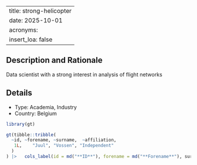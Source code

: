 
---
title: strong-helicopter
date: 2025-10-01
acronyms:
  insert_loa: false
---

## Description and Rationale

Data scientist with a strong interest in analysis of flight networks

## Details

* Type: Academia, Industry
* Country: Belgium

```r
library(gt)

gt(tibble::tribble(
  ~id, ~forename, ~surname,  ~affiliation,
   1L,    "Juul", "Vossen", "Independent"
  )
) |>   cols_label(id = md("**ID**"), forename = md("**Forename**"), surname ~ md("**Surname**"), affiliation ~ md("**Affiliation**"))
```
